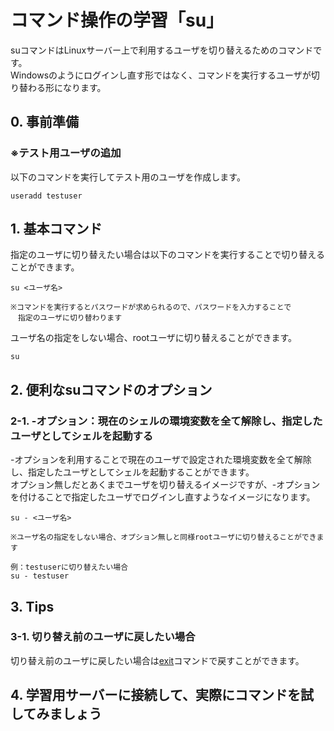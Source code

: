 # コマンド操作の学習「su」
suコマンドはLinuxサーバー上で利用するユーザを切り替えるためのコマンドです。  
Windowsのようにログインし直す形ではなく、コマンドを実行するユーザが切り替わる形になります。
## 0. 事前準備
### ※テスト用ユーザの追加
以下のコマンドを実行してテスト用のユーザを作成します。
```shell
useradd testuser
```
## 1. 基本コマンド
指定のユーザに切り替えたい場合は以下のコマンドを実行することで切り替えることができます。
```shell
su <ユーザ名>

※コマンドを実行するとパスワードが求められるので、パスワードを入力することで
　指定のユーザに切り替わります
```
ユーザ名の指定をしない場合、rootユーザに切り替えることができます。
```shell
su
```
## 2. 便利なsuコマンドのオプション
### 2-1. -オプション：現在のシェルの環境変数を全て解除し、指定したユーザとしてシェルを起動する
-オプションを利用することで現在のユーザで設定された環境変数を全て解除し、指定したユーザとしてシェルを起動することができます。  
オプション無しだとあくまでユーザを切り替えるイメージですが、-オプションを付けることで指定したユーザでログインし直すようなイメージになります。
```shell
su - <ユーザ名>

※ユーザ名の指定をしない場合、オプション無しと同様rootユーザに切り替えることができます

例：testuserに切り替えたい場合
su - testuser
```
## 3. Tips
### 3-1. 切り替え前のユーザに戻したい場合
切り替え前のユーザに戻したい場合は[exit](/command/command_control_exit)コマンドで戻すことができます。
## 4. 学習用サーバーに接続して、実際にコマンドを試してみましょう